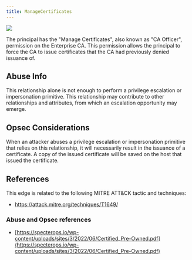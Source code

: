 ```yaml
---
title: ManageCertificates
---
```


<img noZoom src="/assets/enterprise-AND-community-edition-pill-tag.svg"/> 


The principal has the "Manage Certificates", also known as "CA Officer", permission on the Enterprise CA. This permission allows the principal to force the CA to issue certificates that the CA had previously denied issuance of.

Abuse Info[](#h_01HPHZJSTFS46D4BFVYAB25KTE)
-------------------------------------------

This relationship alone is not enough to perform a privilege escalation or impersonation primitive. This relationship may contribute to other relationships and attributes, from which an escalation opportunity may emerge.

Opsec Considerations[](#heading-2)
----------------------------------

When an attacker abuses a privilege escalation or impersonation primitive that relies on this relationship, it will necessarily result in the issuance of a certificate. A copy of the issued certificate will be saved on the host that issued the certificate.

References[](#heading-3)
------------------------

This edge is related to the following MITRE ATT&CK tactic and techniques:

* https://attack.mitre.org/techniques/T1649/

### Abuse and Opsec references

* [https://specterops.io/wp-content/uploads/sites/3/2022/06/Certified_Pre-Owned.pdf](https://specterops.io/wp-content/uploads/sites/3/2022/06/Certified_Pre-Owned.pdf)


